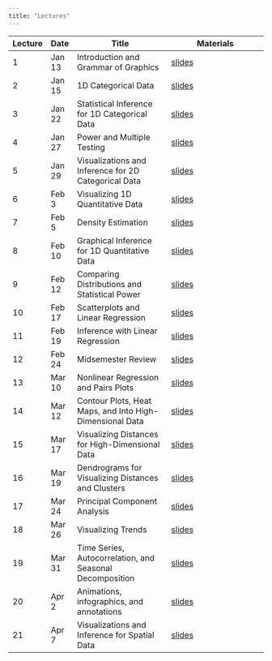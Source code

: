 ```yaml
---
title: "Lectures"
---
```


| Lecture   | Date    | Title                                | Materials                              |
|-----------|---------|--------------------------------------|----------------------------------------|
| 1         | Jan 13  | Introduction and Grammar of Graphics | [slides](lectures/01-intro.qmd)        |
| 2         | Jan 15  | 1D Categorical Data                  | [slides](lectures/02-1dcat.qmd)        |
| 3         | Jan 22  | Statistical Inference for 1D Categorical Data  | [slides](lectures/03-1dcat-infer.qmd)        |
| 4         | Jan 27  | Power and Multiple Testing  | [slides](lectures/04-power-multiple-testing.qmd)        |
| 5         | Jan 29  | Visualizations and Inference for 2D Categorical Data  | [slides](lectures/05-2dcat.qmd)        |
| 6         | Feb 3  | Visualizing 1D Quantitative Data  | [slides](lectures/06-1dquant.qmd)        |
| 7         | Feb 5  | Density Estimation  | [slides](lectures/07-density-estimation.qmd)        |
| 8         | Feb 10  | Graphical Inference for 1D Quantitative Data  | [slides](lectures/08-1dquant-inference.qmd)        |
| 9         | Feb 12  | Comparing Distributions and Statistical Power  | [slides](lectures/09-compare-distr-power.qmd)        |
| 10        | Feb 17  | Scatterplots and Linear Regression  | [slides](lectures/10-2dquant.qmd)        |
| 11        | Feb 19  | Inference with Linear Regression  | [slides](lectures/11-regression-inference.qmd)        |
| 12        | Feb 24  | Midsemester Review | [slides](lectures/12-midsemester-review.qmd)        |
| 13        | Mar 10  | Nonlinear Regression and Pairs Plots | [slides](lectures/13-nonlinear-pairs.qmd)        |
| 14        | Mar 12  | Contour Plots, Heat Maps, and Into High-Dimensional Data | [slides](lectures/14-contours-heatmaps.qmd)        |
| 15        | Mar 17  | Visualizing Distances for High-Dimensional Data | [slides](lectures/15-distance-mds.qmd)        |
| 16        | Mar 19  | Dendrograms for Visualizing Distances and Clusters | [slides](lectures/16-clustering.qmd)        |
| 17        | Mar 24  | Principal Component Analysis | [slides](lectures/17-pca.qmd)        |
| 18        | Mar 26  | Visualizing Trends | [slides](lectures/18-trends.qmd)        |
| 19        | Mar 31  | Time Series, Autocorrelation, and Seasonal Decomposition | [slides](lectures/19-time-series.qmd) |
| 20        | Apr 2  | Animations, infographics, and annotations | [slides](lectures/20-anim-graphics.qmd) |
| 21        | Apr 7  | Visualizations and Inference for Spatial Data | [slides](lectures/21-spatial-data.qmd) |


